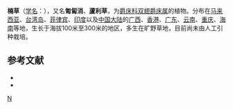 {{Speciesbox
| genus = Dipteracanthus
| species = repens
| authority = (L.) Hassk.
}}

'''楠草'''（[[学名|学名]]：{{lang|la|''Dipteracanthus repens''}}），又名'''匍匐消'''、'''蘆利草'''，为[[爵床科|爵床科]][[双翅爵床属|双翅爵床属]]的植物。分布在[[马来西亚|马来西亚]]、[[台湾岛|台湾岛]]、[[菲律宾|菲律宾]]、[[印度|印度]]以及[[中国大陆|中国大陆]]的[[广西|广西]]、[[香港|香港]]、[[广东|广东]]、[[云南|云南]]、[[重庆|重庆]]、[[海南|海南]]等地，生长于海拔100米至300米的地区，多生在旷野草地，目前尚未由人工引种栽培。

== 参考文献 ==

* {{cite web| url =http://www.bioinfo.cn/db05/KmzwSpecies.php?action=view&id=80| title =楠草| work =《中国高等植物数据库全库》| publisher =中国科学院微生物研究所| author =昆明植物研究所| accessdate =2009-02-20| deadurl =yes| archiveurl =https://web.archive.org/web/20160305072228/http://www.bioinfo.cn/db05/KmzwSpecies.php?action=view&id=80| archivedate =2016-03-05}}
* {{TaiBNET| zh=蘆利草 | id=204501 | binomial=Dipteracanthus repens | authority=(L.) Hassk., 1843 | var= | accessdate=2013-01-24}}
{{Taxonbar|from=Q11119988}}

[[Category:双翅爵床属|N]]


{{植物小作品}}